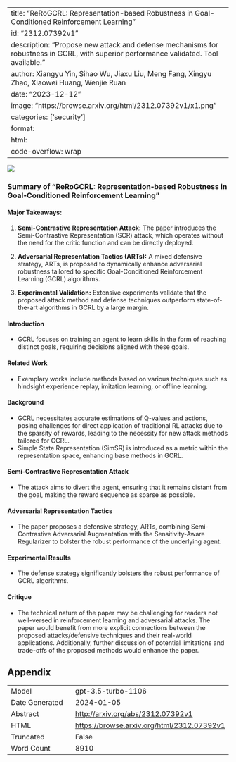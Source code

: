 
---
title: "ReRoGCRL: Representation-based Robustness in Goal-Conditioned Reinforcement Learning"
id: "2312.07392v1"
description: "Propose new attack and defense mechanisms for robustness in GCRL, with superior performance validated. Tool available."
author: Xiangyu Yin, Sihao Wu, Jiaxu Liu, Meng Fang, Xingyu Zhao, Xiaowei Huang, Wenjie Ruan
date: "2023-12-12"
image: "https://browse.arxiv.org/html/2312.07392v1/x1.png"
categories: ['security']
format:
  html:
    code-overflow: wrap
---

![](https://browse.arxiv.org/html/2312.07392v1/x1.png)

### Summary of "ReRoGCRL: Representation-based Robustness in Goal-Conditioned Reinforcement Learning"

#### Major Takeaways:
1. **Semi-Contrastive Representation Attack:** The paper introduces the Semi-Contrastive Representation (SCR) attack, which operates without the need for the critic function and can be directly deployed.

2. **Adversarial Representation Tactics (ARTs):** A mixed defensive strategy, ARTs, is proposed to dynamically enhance adversarial robustness tailored to specific Goal-Conditioned Reinforcement Learning (GCRL) algorithms.

3. **Experimental Validation:** Extensive experiments validate that the proposed attack method and defense techniques outperform state-of-the-art algorithms in GCRL by a large margin.

#### Introduction
- GCRL focuses on training an agent to learn skills in the form of reaching distinct goals, requiring decisions aligned with these goals.

#### Related Work
- Exemplary works include methods based on various techniques such as hindsight experience replay, imitation learning, or offline learning.

#### Background
- GCRL necessitates accurate estimations of Q-values and actions, posing challenges for direct application of traditional RL attacks due to the sparsity of rewards, leading to the necessity for new attack methods tailored for GCRL.
- Simple State Representation (SimSR) is introduced as a metric within the representation space, enhancing base methods in GCRL.

#### Semi-Contrastive Representation Attack
- The attack aims to divert the agent, ensuring that it remains distant from the goal, making the reward sequence as sparse as possible.

#### Adversarial Representation Tactics
- The paper proposes a defensive strategy, ARTs, combining Semi-Contrastive Adversarial Augmentation with the Sensitivity-Aware Regularizer to bolster the robust performance of the underlying agent.

#### Experimental Results
- The defense strategy significantly bolsters the robust performance of GCRL algorithms.

#### Critique 
- The technical nature of the paper may be challenging for readers not well-versed in reinforcement learning and adversarial attacks. The paper would benefit from more explicit connections between the proposed attacks/defensive techniques and their real-world applications. Additionally, further discussion of potential limitations and trade-offs of the proposed methods would enhance the paper.

## Appendix

|          |          |
|----------|----------|
| Model     | gpt-3.5-turbo-1106       |
| Date Generated     | 2024-01-05       |
| Abstract | [http://arxiv.org/abs/2312.07392v1](http://arxiv.org/abs/2312.07392v1)        |
| HTML     | [https://browse.arxiv.org/html/2312.07392v1](https://browse.arxiv.org/html/2312.07392v1)       |
| Truncated       | False       |
| Word Count       | 8910       |